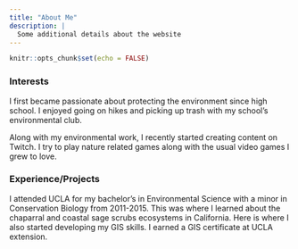 ```yaml
---
title: "About Me"
description: |
  Some additional details about the website
---
```


```r
knitr::opts_chunk$set(echo = FALSE)
```

### Interests

I first became passionate about protecting the environment since high school. I enjoyed going on hikes and picking up trash with my school's environmental club. 

Along with my environmental work, I recently started creating content on Twitch. I try to play nature related games along with the usual video games I grew to love.

### Experience/Projects

I attended UCLA for my bachelor's in Environmental Science with a minor in Conservation Biology from 2011-2015. This was where I learned about the chaparral and coastal sage scrubs ecosystems in California. Here is where I also started developing my GIS skills. I earned a GIS certificate at UCLA extension.





